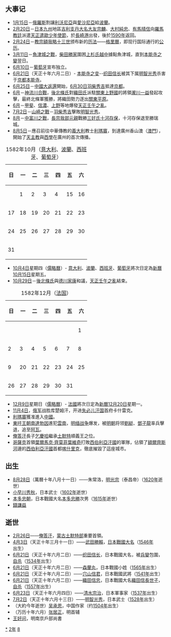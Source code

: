 {{yearTOC|1582|明'''[[万历|万历]]十年'''；越南莫朝'''[[延成|延成]]五年'''，后黎朝'''[[光興_(越南)|光興]]五年'''；日本'''[[天正_(日本)|天正]]十年'''}}

== 大事记 ==
*[[1月15日|1月15日]]－[[俄罗斯|俄羅斯]]割讓[[利沃尼亞|利沃尼亞]]與[[爱沙尼亚|愛沙尼亞]]給[[波兰|波蘭]]。
*[[2月20日|2月20日]]－[[日本|日本]][[九州_(日本)|九州]]地區[[吉利支丹|吉利支丹]][[大名_(稱謂)|大名]][[大友宗麟|大友宗麟]]、[[大村純忠|大村純忠]]、[[有馬晴信|有馬晴信]]向[[羅馬教廷|羅馬教廷]]派遣[[天正遣歐少年使節|天正遣歐少年使節]]，於[[長崎港|長崎港]]出發，後於[[1590年|1590年]]返回。
*[[2月24日|2月24日]]－[[教宗|教宗]][[額我略十三世|額我略十三世]]颁布新的[[历法|历法]]——[[格里曆|格里曆]]，即现行国际通行的[[公历|公历]]。
*[[3月11日|3月11日]]－[[魚津城之戰|魚津城之戰]]，[[柴田勝家|柴田勝家]]圍困[[上杉氏|上杉氏]][[越中|越中]]據點魚津城，直到[[本能寺之變|本能寺之變]]翌日。
*[[6月10日|6月10日]]－[[葡萄牙|葡萄牙]]宣布独立。
*[[6月21日|6月21日]]（天正十年六月二日）- [[本能寺之变|本能寺之变]]--[[織田信長|织田信长]]被其下属[[明智光秀|明智光秀]]杀害于[[京都|京都]][[本能寺|本能寺]]。
*[[6月25日|6月25日]]－[[中國大返還|中國大返還]]開始，[[6月30日|6月30日]][[羽柴秀吉|羽柴秀吉]]抵達[[京都|京都]]。
*[[6月|6月]]－[[神流川合戰|神流川合戰]]，[[後北條氏|後北條氏]]對[[織田氏|織田氏]]派駐[[关东地方|關東]][[上野國|上野國]]的將領[[瀧川一益|瀧川一益]]發起攻擊，最終北條軍獲勝，將織田勢力逐出[[關東平原|關東平原]]。
*[[6月|6月]]－[[甲斐|甲斐]]、[[信濃|信濃]]、[[上野|上野]]等地爆發[[天正壬午之亂|天正壬午之亂]]。
*[[7月2日|7月2日]]－[[山崎之戰|山崎之戰]]－[[羽柴秀吉|羽柴秀吉]]擊敗[[明智光秀|明智光秀]]。
*[[8月|8月]]－[[中富川之戰|中富川之戰]]，[[長宗我部元親|長宗我部元親]]戰勝[[三好氏|三好氏]][[十河存保|十河存保]]，十河存保退至勝瑞城。
*[[8月5日|8月5日]]－應召前往中華傳教的[[義大利|義大利]]教士[[利瑪竇|利瑪竇]]，到達廣州香山澳（[[澳門|澳門]]），開始了[[天主教|天主教]]與[[西學東漸|西學]]在廣州的首次傳播。

{| class="wikitable" border="1" align=right
|- 
|+ 1582年10月（[[意大利|意大利]]、[[波兰|波蘭]]、[[西班牙|西班牙]]、[[葡萄牙|葡萄牙]]）
|- 
! 日 || 一 || 二 || 三 || 四 || 五 || 六
|-
|    ||  1 ||  2 || 3  || 4 || 15 || 16
|-
| 17 || 18|| 19 || 20 || 21 || 22 || 23
|-
| 24 || 25|| 26 || 27 || 28 || 29 || 30
|-
| 31 || || || || || ||
|}

*[[10月4日|10月4日]]星期四（[[儒略曆|儒略曆]]）- [[意大利|意大利]]、[[波兰|波蘭]]、[[西班牙|西班牙]]、[[葡萄牙|葡萄牙]]將次日定為[[公历|新曆]][[10月15日|10月15日]]星期五。
*[[10月29日|10月29日]]－[[後北條氏|後北條氏]]與[[德川家康|德川家康]]和議，[[天正壬午之亂|天正壬午之亂]]結束。

{| class="wikitable" border="1" align=right
|- 
|+ 1582年12月（[[法国|法国]]）
|- 
! 日 || 一 || 二 || 三 || 四 || 五 || 六
|-
|    ||  ||  ||  || || || 1
|-
|   2 ||  3||  4||  5|| 6|| 7|| 8
|-

| 9 || 20|| 21 || 22 || 23 || 24 || 25
|-
| 26 || 27|| 28 || 29 || 30 || 31 || 
|}

*[[12月9日|12月9日]]星期日（[[儒略曆|儒略曆]]）- [[法国|法國]]將次日定為[[公历|新曆]][[12月20日|12月20日]]星期一。
*[[11月4日|11月4日]]，[[俄军|俄军]]战胜库楚姆汗，开进[[失必儿汗国|失必儿汗国]]首府卡什雷克。
*[[利玛窦|利瑪竇]]獲准進入[[中国|中國]]。
*[[東吁王朝|東吁王朝]][[南達勃因|南達勃因]]進犯[[雲南|雲南]]，[[明缅战争|明缅战争]]爆发，被[[明朝|明朝]]将领[[劉綎|劉綎]]、[[鄧子龍|鄧子龍]]率兵擊退，追至[[阿瓦|阿瓦]]。
*[[俺答汗|俺答汗]]長子[[乞慶哈|乞慶哈]]繼承[[土默特|土默特]]順義王之位。
*[[哥薩克|哥薩克]]首領[[葉爾馬克·齊莫菲葉維奇|葉爾馬克·齊莫菲葉維奇]]打敗[[西伯利亞汗國|西伯利亞汗國]]的軍隊，佔領了[[額爾齊斯河|額爾齊斯河]]邊的[[西伯利亞汗國|西伯利亞汗國]]首都[[喀什里克|喀什里克]]，徹底摧毀了這座城市。

== 出生 ==
*[[8月28日|8月28日]]（萬曆十年八月十一日）——朱常洛，[[明光宗|明光宗]]（泰昌帝）（[[1620年|1620年]]逝世）
*[[小早川秀秋|小早川秀秋]]，日本武士（[[1602年|1602年]]逝世）
*[[本多忠朝|本多忠朝]]，日本戰國大名[[本多忠勝|本多忠勝]]次男（[[1615年|1615年]]逝世）
*[[錢謙益|錢謙益]]

== 逝世 ==
{{Wikisource year mention}}
*[[2月26日|2月26日]]——[[俺答汗|俺答汗]]，[[蒙古|蒙古]][[土默特部|土默特部]]重要首領。
*[[4月3日|4月3日]]（天正十年三月十一日）——[[武田勝賴|武田勝賴]]，[[日本|日本]][[戰國大名|戰國大名]]（[[1546年|1546年]]出生）
*[[6月21日|6月21日]]（天正十年六月二日）——[[織田信長|织田信长]]，日本戰國大名，被[[兵變|兵變]]包圍，[[自杀|自杀]]（[[1534年|1534年]]出生）
*[[6月21日|6月21日]]（天正十年六月二日）——[[森蘭丸|森蘭丸]]，日本戰國小姓（[[1565年|1565年]]出生）
*[[6月21日|6月21日]]（天正十年六月二日）——[[穴山信君|穴山信君]]，日本戰國武將（[[1541年|1541年]]出生）
*[[6月21日|6月21日]]（天正十年六月二日）——[[織田信忠|織田信忠]]，日本戰國大名[[織田信長|織田信長]][[世子|世子]]，[[自杀|自杀]]（[[1557年|1557年]]出生）
*[[6月23日|6月23日]]（天正十年六月四日）——[[清水宗治|清水宗治]]，日本軍事家（[[1537年|1537年]]出生）
*[[7月2日|7月2日]]（天正十年六月十三日）——[[明智光秀|明智光秀]]，日本武士（[[1528年|1528年]]出生）
*（大約今年逝世）[[吴承恩|吴承恩]]，中国作家（约[[1504年|1504年]]出生）
*（万历十年六月）[[张居正|张居正]]，明首辅
*[[王好问|王好问]]，明南京戶部尚書

[[Category:1582年|*]]
[[Category:1580年代|2年]]
[[Category:16世纪各年|8]]